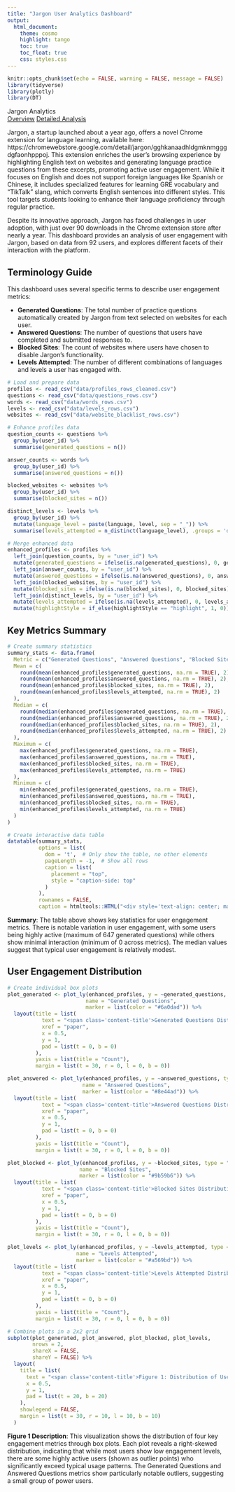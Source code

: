 ```yaml
---
title: "Jargon User Analytics Dashboard"
output: 
  html_document:
    theme: cosmo
    highlight: tango
    toc: true
    toc_float: true
    css: styles.css
---
```


```r
knitr::opts_chunk$set(echo = FALSE, warning = FALSE, message = FALSE)
library(tidyverse)
library(plotly)
library(DT)
```

```{=html}
<div class="nav-header">
  <div class="nav-title">Jargon Analytics</div>
  <div class="nav-links">
    <a href="index.html" class="nav-active">Overview</a>
    <a href="analysis.html" class="nav-inactive">Detailed Analysis</a>
  </div>
</div>
```
Jargon, a startup launched about a year ago, offers a novel Chrome extension for language learning, available here: https://chromewebstore.google.com/detail/jargon/gghkanaadhldgmknmgggdgfaonhpppoj. This extension enriches the user's browsing experience by highlighting English text on websites and generating language practice questions from these excerpts, promoting active user engagement. While it focuses on English and does not support foreign languages like Spanish or Chinese, it includes specialized features for learning GRE vocabulary and "TikTalk" slang, which converts English sentences into different styles. This tool targets students looking to enhance their language proficiency through regular practice.

Despite its innovative approach, Jargon has faced challenges in user adoption, with just over 90 downloads in the Chrome extension store after nearly a year. This dashboard provides an analysis of user engagement with Jargon, based on data from 92 users, and explores different facets of their interaction with the platform.

## Terminology Guide

This dashboard uses several specific terms to describe user engagement metrics:

- **Generated Questions**: The total number of practice questions automatically created by Jargon from text selected on websites for each user.
- **Answered Questions**: The number of questions that users have completed and submitted responses to.
- **Blocked Sites**: The count of websites where users have chosen to disable Jargon's functionality.
- **Levels Attempted**: The number of different combinations of languages and levels a user has engaged with.

```r
# Load and prepare data
profiles <- read_csv("data/profiles_rows_cleaned.csv")
questions <- read_csv("data/questions_rows.csv")
words <- read_csv("data/words_rows.csv")
levels <- read_csv("data/levels_rows.csv")
websites <- read_csv("data/website_blacklist_rows.csv")

# Enhance profiles data
question_counts <- questions %>%
  group_by(user_id) %>%
  summarise(generated_questions = n())

answer_counts <- words %>%
  group_by(user_id) %>%
  summarise(answered_questions = n())

blocked_websites <- websites %>%
  group_by(user_id) %>%
  summarise(blocked_sites = n())

distinct_levels <- levels %>%
  group_by(user_id) %>%
  mutate(language_level = paste(language, level, sep = "_")) %>%
  summarise(levels_attempted = n_distinct(language_level), .groups = 'drop')

# Merge enhanced data
enhanced_profiles <- profiles %>%
  left_join(question_counts, by = "user_id") %>%
  mutate(generated_questions = ifelse(is.na(generated_questions), 0, generated_questions)) %>%
  left_join(answer_counts, by = "user_id") %>%
  mutate(answered_questions = ifelse(is.na(answered_questions), 0, answered_questions)) %>%
  left_join(blocked_websites, by = "user_id") %>%
  mutate(blocked_sites = ifelse(is.na(blocked_sites), 0, blocked_sites)) %>%
  left_join(distinct_levels, by = "user_id") %>%
  mutate(levels_attempted = ifelse(is.na(levels_attempted), 0, levels_attempted)) %>%
  mutate(highlightStyle = if_else(highlightStyle == "highlight", 1, 0))
```

## Key Metrics Summary

```r
# Create summary statistics
summary_stats <- data.frame(
  Metric = c("Generated Questions", "Answered Questions", "Blocked Sites", "Levels Attempted"),
  Mean = c(
    round(mean(enhanced_profiles$generated_questions, na.rm = TRUE), 2),
    round(mean(enhanced_profiles$answered_questions, na.rm = TRUE), 2),
    round(mean(enhanced_profiles$blocked_sites, na.rm = TRUE), 2),
    round(mean(enhanced_profiles$levels_attempted, na.rm = TRUE), 2)
  ),
  Median = c(
    round(median(enhanced_profiles$generated_questions, na.rm = TRUE), 2),
    round(median(enhanced_profiles$answered_questions, na.rm = TRUE), 2),
    round(median(enhanced_profiles$blocked_sites, na.rm = TRUE), 2),
    round(median(enhanced_profiles$levels_attempted, na.rm = TRUE), 2)
  ),
  Maximum = c(
    max(enhanced_profiles$generated_questions, na.rm = TRUE),
    max(enhanced_profiles$answered_questions, na.rm = TRUE),
    max(enhanced_profiles$blocked_sites, na.rm = TRUE),
    max(enhanced_profiles$levels_attempted, na.rm = TRUE)
  ),
  Minimum = c(
    min(enhanced_profiles$generated_questions, na.rm = TRUE),
    min(enhanced_profiles$answered_questions, na.rm = TRUE),
    min(enhanced_profiles$blocked_sites, na.rm = TRUE),
    min(enhanced_profiles$levels_attempted, na.rm = TRUE)
  )
)

# Create interactive data table
datatable(summary_stats,
          options = list(
            dom = 't',  # Only show the table, no other elements
            pageLength = -1,  # Show all rows
            caption = list(
              placement = "top",
              style = "caption-side: top"
            )
          ),
          rownames = FALSE,
          caption = htmltools::HTML("<div style='text-align: center; margin-bottom: 10px; color: black; font-size: 20px'>Table 1: Summary Statistics of User Engagement Metrics</div>"))
```


**Summary**: The table above shows key statistics for user engagement metrics. There is notable variation in user engagement, with some users being highly active (maximum of 647 generated questions) while others show minimal interaction (minimum of 0 across metrics). The median values suggest that typical user engagement is relatively modest.

## User Engagement Distribution

```r
# Create individual box plots
plot_generated <- plot_ly(enhanced_profiles, y = ~generated_questions, type = "box", 
                         name = "Generated Questions",
                         marker = list(color = "#6a0dad")) %>%
  layout(title = list(
           text = "<span class='content-title'>Generated Questions Distribution</span>",
           xref = "paper",
           x = 0.5,
           y = 1,
           pad = list(t = 0, b = 0)
         ),
         yaxis = list(title = "Count"),
         margin = list(t = 30, r = 0, l = 0, b = 0))

plot_answered <- plot_ly(enhanced_profiles, y = ~answered_questions, type = "box", 
                        name = "Answered Questions",
                        marker = list(color = "#8e44ad")) %>%
  layout(title = list(
           text = "<span class='content-title'>Answered Questions Distribution</span>",
           xref = "paper",
           x = 0.5,
           y = 1,
           pad = list(t = 0, b = 0)
         ),
         yaxis = list(title = "Count"),
         margin = list(t = 30, r = 0, l = 0, b = 0))

plot_blocked <- plot_ly(enhanced_profiles, y = ~blocked_sites, type = "box", 
                       name = "Blocked Sites",
                       marker = list(color = "#9b59b6")) %>%
  layout(title = list(
           text = "<span class='content-title'>Blocked Sites Distribution</span>",
           xref = "paper",
           x = 0.5,
           y = 1,
           pad = list(t = 0, b = 0)
         ),
         yaxis = list(title = "Count"),
         margin = list(t = 30, r = 0, l = 0, b = 0))

plot_levels <- plot_ly(enhanced_profiles, y = ~levels_attempted, type = "box", 
                      name = "Levels Attempted",
                      marker = list(color = "#a569bd")) %>%
  layout(title = list(
           text = "<span class='content-title'>Levels Attempted Distribution</span>",
           xref = "paper",
           x = 0.5,
           y = 1,
           pad = list(t = 0, b = 0)
         ),
         yaxis = list(title = "Count"),
         margin = list(t = 30, r = 0, l = 0, b = 0))

# Combine plots in a 2x2 grid
subplot(plot_generated, plot_answered, plot_blocked, plot_levels, 
        nrows = 2, 
        shareX = FALSE, 
        shareY = FALSE) %>%
  layout(
    title = list(
      text = "<span class='content-title'>Figure 1: Distribution of User Engagement Metrics</span>",
      x = 0.5,
      y = 1,
      pad = list(t = 20, b = 20)
    ),
    showlegend = FALSE,
    margin = list(t = 30, r = 10, l = 10, b = 10)
  )
```

**Figure 1 Description**: This visualization shows the distribution of four key engagement metrics through box plots. Each plot reveals a right-skewed distribution, indicating that while most users show low engagement levels, there are some highly active users (shown as outlier points) who significantly exceed typical usage patterns. The Generated Questions and Answered Questions metrics show particularly notable outliers, suggesting a small group of power users.
